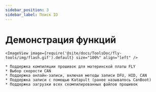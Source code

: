 ```yaml
---
sidebar_position: 3
sidebar_label: Поиск ID
---
```





# Демонстрация функций

    <ImageView image={require('@site/docs/ToolsDoc/fly-tools/img/flash.gif').default} size="100%" align="left" />

    * Поддержка компиляции прошивок для материнской платы FLY
    * Выбор скорости CAN
    * Поддержка онлайн-записи, включая методы записи DFU, HID, CAN
    * Поддержка записи с помощью Katapult (ранее называлось CanBoot)
    * Поддержка загрузки всех скомпилированных файлов прошивок
